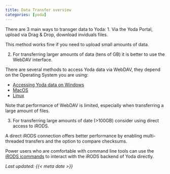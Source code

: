 ```yaml
---
title: Data Transfer overview
categories: [yoda]
---
```


There are 3 main ways to transger data to Yoda:
1. Via the Yoda Portal, upload via Drag & Drop, download inviduals files.

This method works fine if you need to upload small amounts of data. 

2. For transferring larger amounts of data (tens of GB) it is better to use the WebDAV interface.

There are several methods to access Yoda data via WebDAV, they depend on the Operating System you are using:

* [Accessing Yoda data on Windows](./yoda_data_windows.qmd)
* [MacOS](./yoda_data_macos.qmd)
* [Linux](./yoda_data_linux.qmd)

Note that performance of WebDAV is limited, especially when transferring a large amount of files. 

3. For transferring large amounts of date (>100GB) consider using direct access to iRODS. 

A direct iRODS connection offers better performance by enabling multi-threaded transfers and the option to compare checksums.

Power users who are comfortable with command line tools can use the [iRODS icommands](yoda_using_icommands.qmd) to
interact with the iRODS backend of Yoda directly.

_Last updated: {{< meta date >}}_